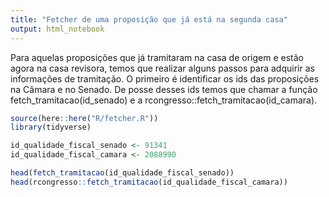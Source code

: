 ```yaml
---
title: "Fetcher de uma proposição que já está na segunda casa"
output: html_notebook
---
```


Para aquelas proposições que já tramitaram na casa de origem e estão agora na casa revisora, temos que realizar alguns passos para adquirir as informações de tramitação. O primeiro é identificar os ids das proposições na Câmara e no Senado. De posse desses ids temos que chamar a função fetch_tramitacao(id_senado) e a rcongresso::fetch_tramitacao(id_camara).

```r
source(here::here("R/fetcher.R"))
library(tidyverse)
```

```r
id_qualidade_fiscal_senado <- 91341
id_qualidade_fiscal_camara <- 2088990

head(fetch_tramitacao(id_qualidade_fiscal_senado))
head(rcongresso::fetch_tramitacao(id_qualidade_fiscal_camara))
```